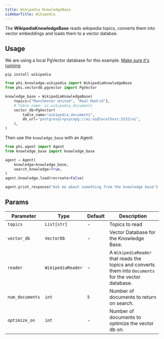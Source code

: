 ```yaml
---
title: Wikipedia KnowledgeBase
sidebarTitle: Wikipedia
---
```


The **WikipediaKnowledgeBase** reads wikipedia topics, converts them into vector embeddings and loads them to a vector databse.

## Usage

<Note>

We are using a local PgVector database for this example. [Make sure it's running](http://localhost:3333/vectordb/pgvector)

</Note>

```shell
pip install wikipedia
```

```python knowledge_base.py
from phi.knowledge.wikipedia import WikipediaKnowledgeBase
from phi.vectordb.pgvector import PgVector

knowledge_base = WikipediaKnowledgeBase(
    topics=["Manchester United", "Real Madrid"],
    # Table name: ai.wikipedia_documents
    vector_db=PgVector(
        table_name="wikipedia_documents",
        db_url="postgresql+psycopg://ai:ai@localhost:5532/ai",
    ),
)
```

Then use the `knowledge_base` with an Agent:

```python agent.py
from phi.agent import Agent
from knowledge_base import knowledge_base

agent = Agent(
    knowledge=knowledge_base,
    search_knowledge=True,
)
agent.knowledge.load(recreate=False)

agent.print_response("Ask me about something from the knowledge base")
```

## Params

| Parameter       | Type              | Default | Description                                                                                           |
| --------------- | ----------------- | ------- | ----------------------------------------------------------------------------------------------------- |
| `topics`        | `List[str]`       | -       | Topics to read                                                                                        |
| `vector_db`     | `VectorDb`        | -       | Vector Database for the Knowledge Base.                                                               |
| `reader`        | `WikipediaReader` | -       | A `WikipediaReader` that reads the topics and converts them into `Documents` for the vector database. |
| `num_documents` | `int`             | `5`     | Number of documents to return on search.                                                              |
| `optimize_on`   | `int`             | -       | Number of documents to optimize the vector db on.                                                     |
